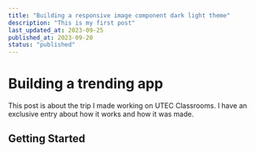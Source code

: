 ```yaml
---
title: "Building a responsive image component dark light theme"
description: "This is my first post"
last_updated_at: 2023-09-25
published_at: 2023-09-20
status: "published"
---
```


# Building a trending app

This post is about the trip I made working on UTEC Classrooms.
I have an exclusive entry about how it works and how it was made.

## Getting Started
